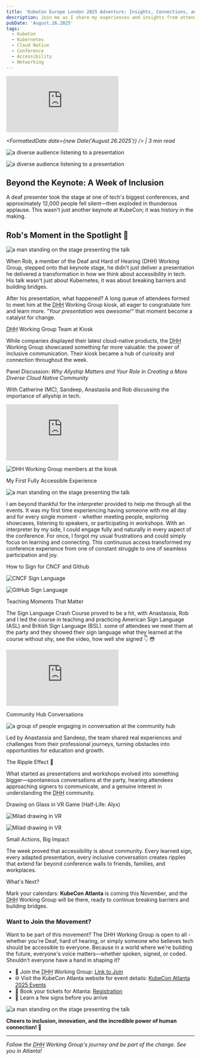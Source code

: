 ```yaml
---
title: 'KubeCon Europe London 2025 Adventure: Insights, Connections, and Cloud-Native Fun'
description: Join me as I share my experiences and insights from attending KubeCon Europe London 2025, the premier event for cloud-native enthusiasts and professionals. Discover the latest trends, technologies, and networking opportunities that make this conference a must-attend for anyone in the Kubernetes ecosystem.
pubDate: 'August.26.2025'
tags: 
  - KubeCon
  - Kubernetes
  - Cloud Native
  - Conference
  - Accessibility
  - Networking
---
```



<iframe 
  class="youtube-frame"
  src="https://www.youtube.com/embed/OXbcXB9457I?si=PG63lRm-c11qgBAM"
  title="YouTube video player" 
  frameborder="0"
  allow="accelerometer; autoplay; clipboard-write; encrypted-media; gyroscope; picture-in-picture; web-share"
  referrerpolicy="strict-origin-when-cross-origin"
  allowfullscreen>
</iframe>

*<FormattedDate date={new Date('August.26.2025')} /> | 3 min read*

<Image src={Audience1}
  alt='a diverse audience listening to a presentation'
  layout="responsive"
  width={320}
  height={240}
/>

<Image src={Audience2}
  alt='a diverse audience listening to a presentation'
  layout="responsive"
  width={320}
  height={240}
/>

## Beyond the Keynote: A Week of Inclusion

A deaf presenter took the stage at one of tech's biggest conferences, and approximately 12,000 people fell silent—then exploded in thunderous applause. This wasn't just another keynote at KubeCon; it was history in the making.

## Rob's Moment in the Spotlight 🌟

<Image src={RobStage}
  alt='a man standing on the stage presenting the talk'
  layout="responsive"
  width={640}
  height={480}
/>

When Rob, a member of the Deaf and Hard of Hearing (DHH) Working Group, stepped onto that keynote stage, he didn't just deliver a presentation he delivered a transformation in how we think about accessibility in tech. His talk wasn't just about Kubernetes; it was about breaking barriers and building bridges.

After his presentation, what happened? A long queue of attendees formed to meet him at the <abbr title="Deaf and Hard of Hearing">DHH</abbr> Working Group kiosk, all eager to congratulate him and learn more. *"Your presentation was awesome!"* that moment become a catalyst for change.

<CustomHeading><abbr title="Deaf and Hard of Hearing">DHH</abbr> Working Group Team at Kiosk </CustomHeading>

While companies displayed their latest cloud-native products, the <abbr title="Deaf and Hard of Hearing">DHH</abbr> Working Group showcased something far more valuable: the power of inclusive communication. Their kiosk became a hub of curiosity and connection throughout the week.

<CustomHeading>Panel Discussion: *Why Allyship Matters and Your Role in Creating a More Diverse Cloud Native Community*</CustomHeading>

With Catherine (MC), Sandeep, Anastasiia and Rob discussing the importance of allyship in tech.

<iframe
class="youtube-frame"
  src="https://www.youtube.com/embed/1rgZPi2dTvE?si=AIZPRlWrQaRlGbgd"
  title="YouTube video player"
  frameborder="0"
  allow="accelerometer; autoplay; clipboard-write; encrypted-media; gyroscope; picture-in-picture; web-share" referrerpolicy="strict-origin-when-cross-origin"
  allowfullscreen>
</iframe>

<Image src={PanelDiscussion}
  alt='DHH Working Group members at the kiosk'
  layout="responsive"
  width={640}
  height={480}
/>

<CustomHeading>My First Fully Accessible Experience</CustomHeading>

<Image src={Interpreter}
  alt='a man standing on the stage presenting the talk'
  layout="responsive"
  width={640}
  height={480}
/>

I am beyond thankful for the interpreter provided to help me through all the events. It was my first time experiencing having someone with me all day and for every single moment - whether meeting people, exploring showcases, listening to speakers, or participating in workshops. With an interpreter by my side, I could engage fully and naturally in every aspect of the conference. For once, I forgot my usual frustrations and could simply focus on learning and connecting. This continuous access transformed my conference experience from one of constant struggle to one of seamless participation and joy.

<CustomHeading>How to Sign for CNCF and Github</CustomHeading>

<Image src={CncfSign}
  alt='CNCF Sign Language'
  layout="responsive"
  width={640}
  height={480}
/>

<Image src={GitHubSign}
  alt='GitHub Sign Language'
  layout="responsive"
  width={640}
  height={480}
/>

<CustomHeading>Teaching Moments That Matter</CustomHeading>

The Sign Language Crash Course proved to be a hit, with Anastassia, Rob and I led the course in teaching and practicing American Sign Language (ASL) and British Sign Language (BSL). some of attendees we meet them at the party and they showed their sign language what they learned at the course without shy, see the video, how well she signed 👇 😳

<iframe 
  class="youtube-frame"
  src="https://www.youtube.com/embed/YMYT6x5mi0c?si=vrdBXIu1Sy1fKELa"
  title="YouTube video player" 
  frameborder="0"
  allow="accelerometer; autoplay; clipboard-write; encrypted-media; gyroscope; picture-in-picture; web-share"
  referrerpolicy="strict-origin-when-cross-origin"
  allowfullscreen>
</iframe>

<CustomHeading>Community Hub Conversations</CustomHeading>

<Image src={CommunityHub}
  alt='a group of people engaging in conversation at the community hub'
  layout="responsive"
  width={640}
  height={480}
/>

Led by Anastassia and Sandeep, the team shared real experiences and challenges from their professional journeys, turning obstacles into opportunities for education and growth.

<CustomHeading>The Ripple Effect 💫</CustomHeading>

What started as presentations and workshops evolved into something bigger—spontaneous conversations at the party, hearing attendees approaching signers to communicate, and a genuine interest in understanding the <abbr title="Deaf and Hard of Hearing">DHH</abbr> community.

<CustomHeading>Drawing on Glass in VR Game (Half-Life: Alyx)</CustomHeading>

<Image src={MiladVr1}
  alt='Milad drawing in VR'
  layout="responsive"
  width={640}
  height={480}
/>

<Image src={MiladVr2}
  alt='Milad drawing in VR'
  layout="responsive"
  width={640}
  height={480}
/>

<CustomHeading>Small Actions, Big Impact</CustomHeading>

The week proved that accessibility is about community. Every learned sign, every adapted presentation, every inclusive conversation creates ripples that extend far beyond conference walls to friends, families, and workplaces.

<CustomHeading>What's Next?</CustomHeading>

Mark your calendars: **KubeCon Atlanta** is coming this November, and the <abbr title="Deaf and Hard of Hearing">DHH</abbr> Working Group will be there, ready to continue breaking barriers and building bridges.

### Want to Join the Movement?

Want to be part of this movement? The DHH Working Group is open to all - whether you're Deaf, hard of hearing, or simply someone who believes tech should be accessible to everyone. Because in a world where we're building the future, everyone's voice matters—whether spoken, signed, or coded. Shouldn't everyone have a hand in shaping it?

- 🤝 Join the <abbr title="Deaf and Hard of Hearing">DHH</abbr> Working Group: [Link to Join](https://community.cncf.io/deaf-and-hard-of-hearing/)
- 🌐 Visit the KubeCon Atlanta website for event details: [KubeCon Atlanta 2025 Events](https://events.linuxfoundation.org/kubecon-cloudnativecon-north-america/?utm_source=google&utm_medium=paid-search&utm_campaign=10608228-kubecon-na-2025&utm_term=events-kubecon-na-2025-cncf-bofu&utm_content=events-kubecon-na-2025-cncf-bofu-rsa&gad_source=1&gad_campaignid=22910266965&gbraid=0AAAAAD2R-lpfrtye_NxEG3Yxd5iGYwjot&gclid=CjwKCAjw2brFBhBOEiwAVJX5GC-ski8sdv8ZADGRKwTyX3zCL9ucnXnc3kMNbx5TbDk0tOLM6aCZ8xoCltIQAvD_BwE)
- 🎫 Book your tickets for Atlanta: [Registration](https://events.linuxfoundation.org/kubecon-cloudnativecon-north-america/register/)
- 👋 Learn a few signs before you arrive

<Image src={DhhWorkingGroup}
  alt='a man standing on the stage presenting the talk'
  layout="responsive"
  width={480}
  height={640}
/>

**Cheers to inclusion, innovation, and the incredible power of human connection! 🎉**

---

*Follow the <abbr title="Deaf and Hard of Hearing">DHH</abbr> Working Group's journey and be part of the change. See you in Atlanta!*
